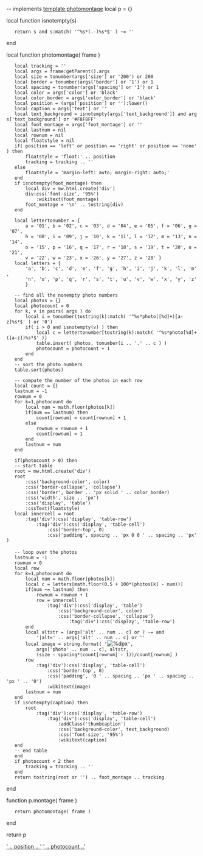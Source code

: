 -- implements [[template:photomontage|template:photomontage]]
local p = {}
 
local function isnotempty(s)
	return s and s:match( '^%s*(.-)%s*$' ) ~= ''
end

local function photomontage( frame )
	local tracking = ''
	local args = frame:getParent().args
	local size = tonumber(args['size'] or '200') or 200
	local border = tonumber(args['border'] or '1') or 1
	local spacing = tonumber(args['spacing'] or '1') or 1
	local color = args['color'] or 'black'
	local color_border = args['color_border'] or 'black'
	local position = (args['position'] or ''):lower()
	local caption = args['text'] or ''
	local text_background = isnotempty(args['text_background']) and args['text_background'] or '#F8F8FF'
	local foot_montage = args['foot_montage'] or ''
	local lastnum = nil
	local rownum = nil
	local floatstyle = nil
	if( position == 'left' or position == 'right' or position == 'none') then
		floatstyle = 'float:' .. position
		tracking = tracking .. '[[Category:Pages_using_photo_montage_without_center_alignment|' .. position .. ']]'
	else
		floatstyle = 'margin-left: auto; margin-right: auto;'
	end
	if isnotempty(foot_montage) then
		local div = mw.html.create('div')
		div:css('font-size', '95%')
			:wikitext(foot_montage)
		foot_montage = '\n' .. tostring(div)
	end

	local lettertonumber = { 
		a = '01', b = '02',	c = '03', d = '04',	e = '05', f = '06',	g = '07',
		h = '08', i = '09',	j = '10', k = '11',	l = '12', m = '13',	n = '14',
		o = '15', p = '16',	q = '17', r = '18', s = '19', t = '20', u = '21',
		v = '22', w = '23', x = '26', y = '27', z = '28' }
	local letters = {
		'a', 'b', 'c', 'd', 'e', 'f', 'g', 'h', 'i', 'j', 'k', 'l', 'm',
		'n', 'o', 'p', 'q', 'r', 's', 't', 'u', 'v', 'w', 'x', 'y', 'z'
		}

	-- find all the nonempty photo numbers
	local photos = {}
	local photocount = 0
	for k, v in pairs( args ) do
		local i = tonumber(tostring(k):match( '^%s*photo([%d]+)[a-z]%s*$' ) or '0')
		if( i > 0 and isnotempty(v) ) then
			local c = lettertonumber[tostring(k):match( '^%s*photo[%d]+([a-z])%s*$' )]
			table.insert( photos, tonumber(i .. '.' .. c ) )
			photocount = photocount + 1
		end
	end
	-- sort the photo numbers
	table.sort(photos)
	
	-- compute the number of the photos in each row
	local count = {}
	lastnum = -1
	rownum = 0
	for k=1,photocount do
		local num = math.floor(photos[k])
		if(num == lastnum) then
			count[rownum] = count[rownum] + 1
		else
			rownum = rownum + 1
			count[rownum] = 1
		end
		lastnum = num
	end

	if(photocount > 0) then
	-- start table
	root = mw.html.create('div')
	root
		:css('background-color', color)
		:css('border-collapse', 'collapse')
		:css('border', border .. 'px solid ' .. color_border)
		:css('width', size .. 'px')
		:css('display', 'table')
		:cssText(floatstyle)
	local innercell = root
		:tag('div'):css('display', 'table-row')
			:tag('div'):css('display', 'table-cell')
				:css('border-top', 0)
				:css('padding', spacing .. 'px 0 0 ' .. spacing .. 'px')
 
	-- loop over the photos
	lastnum = -1
	rownum = 0
	local row
	for k=1,photocount do
		local num = math.floor(photos[k])
		local c = letters[math.floor(0.5 + 100*(photos[k] - num))]
		if(num ~= lastnum) then
			rownum = rownum + 1
			row = innercell
				:tag('div'):css('display', 'table')
					:css('background-color', color)
					:css('border-collapse', 'collapse')
						:tag('div'):css('display', 'table-row')
		end
		local altstr = (args['alt' .. num .. c] or '') ~= '' and
			'|alt=' .. args['alt' .. num .. c] or ''
		local image = string.format( '[[File:%s%s|%dpx]]',
			args['photo' .. num .. c], altstr,
			(size - spacing*(count[rownum] - 1))/count[rownum] )
		row
			:tag('div'):css('display', 'table-cell')
				:css('border-top', 0)
				:css('padding', '0 ' .. spacing .. 'px ' .. spacing .. 'px ' .. '0')
				:wikitext(image)
		lastnum = num
	end
	if isnotempty(caption) then
		root
			:tag('div'):css('display', 'table-row')
				:tag('div'):css('display', 'table-cell')
					:addClass('thumbcaption')
					:css('background-color', text_background)
					:css('font-size', '95%')
					:wikitext(caption)
	end
	-- end table
	end
	if photocount < 2 then
		tracking = tracking .. '[[Category:Pages_using_photo_montage_with_one_or_fewer_images|' .. photocount ..']]'
	end
    return tostring(root or '') .. foot_montage .. tracking
end

function p.montage( frame )
    return photomontage( frame )
end
 
return p